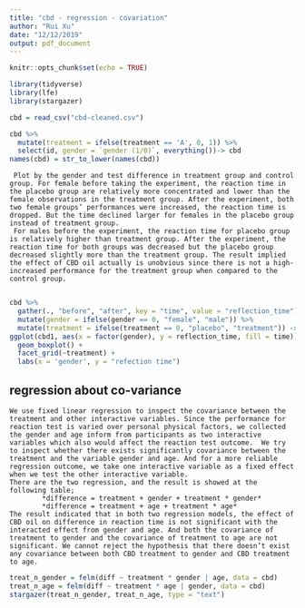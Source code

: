 ```yaml
---
title: "cbd - regression - covariation"
author: "Rui Xu"
date: "12/12/2019"
output: pdf_document
---
```


```r
knitr::opts_chunk$set(echo = TRUE)
```

```r
library(tidyverse)
library(lfe)
library(stargazer)

cbd = read_csv("cbd-cleaned.csv")
```

```r
cbd %>%
  mutate(treatment = ifelse(treatment == 'A', 0, 1)) %>%
  select(id, gender = `gender (1/0)`, everything())-> cbd
names(cbd) = str_to_lower(names(cbd))
```

     Plot by the gender and test difference in treatment group and control group. For female before taking the experiment, the reaction time in the placebo group are relatively more concentrated and lower than the female observations in the treatment group. After the experiment, both two female groups’ performances were increased, the reaction time is dropped. But the time declined larger for females in the placebo group instead of treatment group. 
     For males before the experiment, the reaction time for placebo group is relatively higher than treatment group. After the experiment, the reaction time for both groups was decreased but the placebo group decreased slightly more than the treatment group. The result implied the effect of CBD oil actually is unobvious since there is not a high-increased performance for the treatment group when compared to the control group. 
     
```r
cbd %>% 
  gather(., "before", "after", key = "time", value = "reflection_time") %>%
  mutate(gender = ifelse(gender == 0, "female", "male")) %>%
  mutate(treatment = ifelse(treatment == 0, "placebo", "treatment")) -> cbd1
ggplot(cbd1, aes(x = factor(gender), y = reflection_time, fill = time)) +
  geom_boxplot() + 
  facet_grid(~treatment) +
  labs(x = 'gender', y = "refection time")
```

    
## regression about co-variance

    We use fixed linear regression to inspect the covariance between the treatment and other interactive variables. Since the performance for reaction test is varied over personal physical factors, we collected the gender and age inform from participants as two interactive variables which also would affect the reaction test outcome.  We try to inspect whether there exists significantly covariance between the treatment and the variable gender and age. And for a more reliable regression outcome, we take one interactive variable as a fixed effect when we test the other interactive variable. 
    There are the two regression, and the result is showed at the following table;
            *difference = treatment + gender + treatment * gender*
            *difference = treatment + age + treatment * age*
    The result indicated that in both two regression models, the effect of CBD oil on difference in reaction time is not significant with the interacted effect from gender and age. And both the covariance of treatment to gender and the covariance of treatment to age are not significant. We cannot reject the hypothesis that there doesn’t exist any covariance between both CBD treatment to gender and CBD treatment to age. 

```r
treat_n_gender = felm(diff ~ treatment * gender | age, data = cbd)
treat_n_age = felm(diff ~ treatment * age | gender, data = cbd)
stargazer(treat_n_gender, treat_n_age, type = "text")
```

  


  
  
  
  
